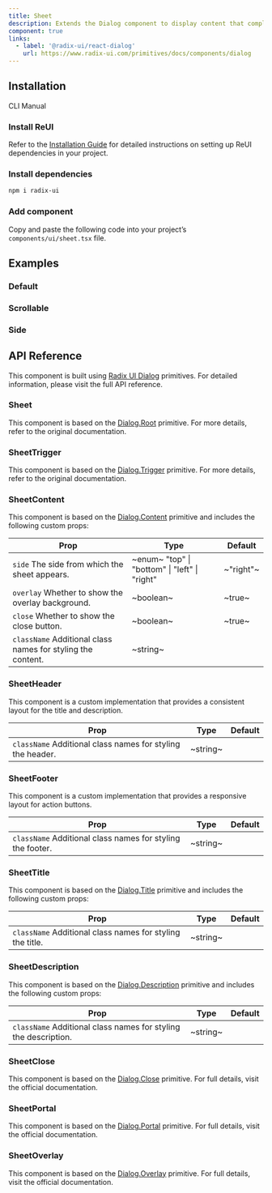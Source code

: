 ```yaml
---
title: Sheet
description: Extends the Dialog component to display content that complements the main content of the screen.
component: true
links:
  - label: '@radix-ui/react-dialog'
    url: https://www.radix-ui.com/primitives/docs/components/dialog
---
```


## Installation

<Tabs defaultValue="cli">

<TabsList>
  <TabsTrigger value="cli">CLI</TabsTrigger>
  <TabsTrigger value="manual">Manual</TabsTrigger>
</TabsList>

<TabsContent value="cli">
  <CliCommands name="sheet" />
</TabsContent>

<TabsContent value="manual">    
<Steps>

### Install ReUI

Refer to the [Installation Guide](/docs/installation) for detailed instructions on setting up ReUI dependencies in your project.

### Install dependencies

```bash
npm i radix-ui
```

### Add component

Copy and paste the following code into your project’s `components/ui/sheet.tsx` file.

<ComponentPreview name="sheet" />

</Steps>

</TabsContent>

</Tabs>

## Examples

### Default

<ExamplePreview path="sheet/default" />

### Scrollable

<ExamplePreview path="sheet/scrollable" />

### Side

<ExamplePreview path="sheet/side" />

## API Reference

This component is built using [Radix UI Dialog](https://www.radix-ui.com/primitives/docs/components/dialog) primitives. For detailed information, please visit the full API reference.

### Sheet

This component is based on the [Dialog.Root](https://www.radix-ui.com/primitives/docs/components/dialog#root) primitive. For more details, refer to the original documentation.

### SheetTrigger

This component is based on the [Dialog.Trigger](https://www.radix-ui.com/primitives/docs/components/dialog#trigger) primitive. For more details, refer to the original documentation.

### SheetContent

This component is based on the [Dialog.Content](https://www.radix-ui.com/primitives/docs/components/dialog#content) primitive and includes the following custom props:

| **Prop**                                                                               | **Type**                                                                   | **Default** |
| -------------------------------------------------------------------------------------- | -------------------------------------------------------------------------- | ----------- |
| `side` <PopoverInfo>The side from which the sheet appears.</PopoverInfo>               | ~enum~ <PopoverInfo> "top" \| "bottom" \| "left" \| "right" </PopoverInfo> | ~"right"~   |
| `overlay` <PopoverInfo>Whether to show the overlay background.</PopoverInfo>           | ~boolean~                                                                  | ~true~      |
| `close` <PopoverInfo>Whether to show the close button.</PopoverInfo>                   | ~boolean~                                                                  | ~true~      |
| `className` <PopoverInfo>Additional class names for styling the content.</PopoverInfo> | ~string~                                                                   | <Na/>       |

### SheetHeader

This component is a custom implementation that provides a consistent layout for the title and description.

| **Prop**                                                                              | **Type** | **Default** |
| ------------------------------------------------------------------------------------- | -------- | ----------- |
| `className` <PopoverInfo>Additional class names for styling the header.</PopoverInfo> | ~string~ | <Na/>       |

### SheetFooter

This component is a custom implementation that provides a responsive layout for action buttons.

| **Prop**                                                                              | **Type** | **Default** |
| ------------------------------------------------------------------------------------- | -------- | ----------- |
| `className` <PopoverInfo>Additional class names for styling the footer.</PopoverInfo> | ~string~ | <Na/>       |

### SheetTitle

This component is based on the [Dialog.Title](https://www.radix-ui.com/primitives/docs/components/dialog#title) primitive and includes the following custom props:

| **Prop**                                                                             | **Type** | **Default** |
| ------------------------------------------------------------------------------------ | -------- | ----------- |
| `className` <PopoverInfo>Additional class names for styling the title.</PopoverInfo> | ~string~ | <Na/>       |

### SheetDescription

This component is based on the [Dialog.Description](https://www.radix-ui.com/primitives/docs/components/dialog#description) primitive and includes the following custom props:

| **Prop**                                                                                   | **Type** | **Default** |
| ------------------------------------------------------------------------------------------ | -------- | ----------- |
| `className` <PopoverInfo>Additional class names for styling the description.</PopoverInfo> | ~string~ | <Na/>       |

### SheetClose

This component is based on the [Dialog.Close](https://www.radix-ui.com/primitives/docs/components/dialog#close) primitive. For full details, visit the official documentation.

### SheetPortal

This component is based on the [Dialog.Portal](https://www.radix-ui.com/primitives/docs/components/dialog#portal) primitive. For full details, visit the official documentation.

### SheetOverlay

This component is based on the [Dialog.Overlay](https://www.radix-ui.com/primitives/docs/components/dialog#overlay) primitive. For full details, visit the official documentation.
